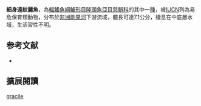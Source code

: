 {{Speciesbox
| name = 細身遠紋麗魚
| status = VU
| status_system = IUCN3.1
| image = 
| image_width = 240px
| genus = Teleogramma
| species = gracile
| authority = [[Boulenger|Boulenger]], 1899
| synonyms = 
}}

'''細身遠紋麗魚'''，為[[輻鰭魚綱|輻鰭魚綱]][[鱸形目|鱸形目]][[隆頭魚亞目|隆頭魚亞目]][[慈鯛科|慈鯛科]]的其中一[[種|種]]，被[[IUCN|IUCN]]列為易危保育類動物，分布於[[非洲|非洲]][[剛果河|剛果河]]下游流域，體長可達7.1公分，棲息在中底層水域，生活習性不明。
==参考文献==
*{{FishBase_species|genus=Teleogramma|species=gracile|year=2013|month=5}}

== 擴展閱讀 ==
{{refbegin}}
{{wikispecies-inline|Teleogramma gracile|細身遠紋麗魚}}
{{refend}}
{{Taxonbar|from=Q5796178}}

[[Category:遠紋麗魚屬|gracile]]


{{鱸形目小作品}}